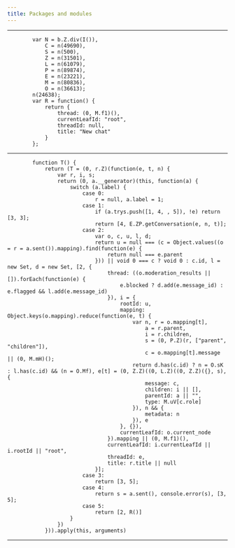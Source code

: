```yaml
---
title: Packages and modules
---
```


---
			var N = b.Z.div(I()),
				C = n(49690),
				S = n(500),
				Z = n(31501),
				L = n(61079),
				P = n(89874),
				E = n(23221),
				M = n(80836),
				O = n(36613);
			n(24638);
			var R = function() {
				return {
					thread: (0, M.f1)(),
					currentLeafId: "root",
					threadId: null,
					title: "New chat"
				}
			};
      
---      
			function T() {
				return (T = (0, r.Z)(function(e, t, n) {
					var r, i, s;
					return (0, a.__generator)(this, function(a) {
						switch (a.label) {
							case 0:
								r = null, a.label = 1;
							case 1:
								if (a.trys.push([1, 4, , 5]), !e) return [3, 3];
								return [4, E.ZP.getConversation(e, n, t)];
							case 2:
								var o, c, u, l, d;
								return u = null === (c = Object.values((o = r = a.sent()).mapping).find(function(e) {
									return null === e.parent
								})) || void 0 === c ? void 0 : c.id, l = new Set, d = new Set, [2, {
									thread: ((o.moderation_results || []).forEach(function(e) {
										e.blocked ? d.add(e.message_id) : e.flagged && l.add(e.message_id)
									}), i = {
										rootId: u,
										mapping: Object.keys(o.mapping).reduce(function(e, t) {
											var n, r = o.mapping[t],
												a = r.parent,
												i = r.children,
												s = (0, P.Z)(r, ["parent", "children"]),
												c = o.mapping[t].message || (0, M.mH)();
											return d.has(c.id) ? n = O.sK : l.has(c.id) && (n = O.Mf), e[t] = (0, Z.Z)((0, L.Z)((0, Z.Z)({}, s), {
												message: c,
												children: i || [],
												parentId: a || "",
												type: M.uV[c.role]
											}), n && {
												metadata: n
											}), e
										}, {}),
										currentLeafId: o.current_node
									}).mapping || (0, M.f1)(),
									currentLeafId: i.currentLeafId || i.rootId || "root",
									threadId: e,
									title: r.title || null
								}];
							case 3:
								return [3, 5];
							case 4:
								return s = a.sent(), console.error(s), [3, 5];
							case 5:
								return [2, R()]
						}
					})
				})).apply(this, arguments)
			
---      
<Index />
